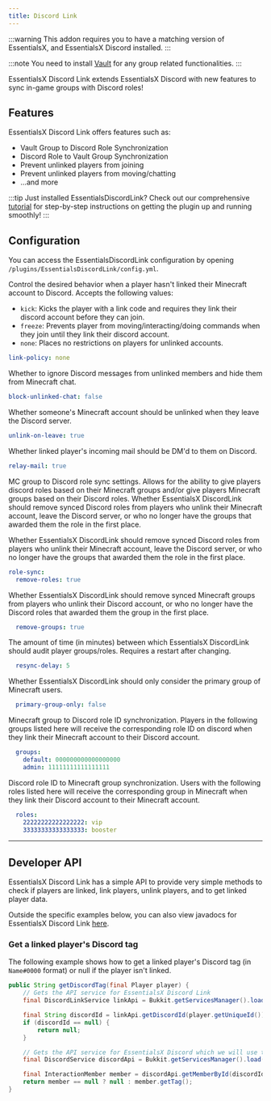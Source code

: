 ```yaml
---
title: Discord Link
---
```


:::warning
This addon requires you to have a matching version of EssentialsX, and EssentialsX Discord installed.
:::

:::note
You need to install [Vault](https://github.com/milkbowl/Vault) for any group related functionalities.
:::

EssentialsX Discord Link extends EssentialsX Discord with new features to sync in-game groups with Discord roles!

## Features
EssentialsX Discord Link offers features such as:
- Vault Group to Discord Role Synchronization
- Discord Role to Vault Group Synchronization
- Prevent unlinked players from joining
- Prevent unlinked players from moving/chatting
- …and more

:::tip
Just installed EssentialsDiscordLink? Check out our comprehensive [tutorial](../../tutorials/discordlinktut) for step-by-step instructions on getting the plugin up and running smoothly!
:::

## Configuration
You can access the EssentialsDiscordLink configuration by opening `/plugins/EssentialsDiscordLink/config.yml`.

Control the desired behavior when a player hasn't linked their Minecraft account to Discord.
Accepts the following values:
- `kick`: Kicks the player with a link code and requires they link their discord account before they can join.
- `freeze`: Prevents player from moving/interacting/doing commands when they join until they link their discord account.
- `none`: Places no restrictions on players for unlinked accounts.
```yaml
link-policy: none
```

Whether to ignore Discord messages from unlinked members and hide them from Minecraft chat.
```yaml
block-unlinked-chat: false
```

Whether someone's Minecraft account should be unlinked when they leave the Discord server.
```yaml
unlink-on-leave: true
```

Whether linked player's incoming mail should be DM'd to them on Discord.
```yaml
relay-mail: true
```

MC group to Discord role sync settings.
Allows for the ability to give players discord roles based on their Minecraft groups and/or give players Minecraft
groups based on their Discord roles.
Whether EssentialsX DiscordLink should remove synced Discord roles from players who unlink their Minecraft account,
leave the Discord server, or who no longer have the groups that awarded them the role in the first place.

Whether EssentialsX DiscordLink should remove synced Discord roles from players who unlink their Minecraft account,
leave the Discord server, or who no longer have the groups that awarded them the role in the first place.
```yaml
role-sync:
  remove-roles: true
```

Whether EssentialsX DiscordLink should remove synced Minecraft groups from players who unlink their Discord account,
or who no longer have the Discord roles that awarded them the group in the first place.
```yaml
  remove-groups: true
```

The amount of time (in minutes) between which EssentialsX DiscordLink should audit player groups/roles.
Requires a restart after changing.
```yaml
  resync-delay: 5
```

Whether EssentialsX DiscordLink should only consider the primary group of Minecraft users.
```yaml
  primary-group-only: false
```

Minecraft group to Discord role ID synchronization.
Players in the following groups listed here will receive the corresponding role ID on discord when they link
their Minecraft account to their Discord account.
```yaml
  groups:
    default: 000000000000000000
    admin: 11111111111111111
```

Discord role ID to Minecraft group synchronization.
Users with the following roles listed here will receive the corresponding group in Minecraft when they link
their Discord account to their Minecraft account.
```yaml
  roles:
    22222222222222222: vip
    33333333333333333: booster
```

---

## Developer API

EssentialsX Discord Link has a simple API to provide very simple methods to check if players are linked,
link players, unlink players, and to get linked player data.

Outside the specific examples below, you can also view javadocs for EssentialsX Discord Link
[here](https://jd-v2.essentialsx.net/EssentialsDiscordLink).

### Get a linked player's Discord tag

The following example shows how to get a linked player's Discord tag (in `Name#0000` format) or null if the player
isn't linked.

```java
public String getDiscordTag(final Player player) {
    // Gets the API service for EssentialsX Discord Link
    final DiscordLinkService linkApi = Bukkit.getServicesManager().load(DiscordLinkService.class);

    final String discordId = linkApi.getDiscordId(player.getUniqueId());
    if (discordId == null) {
        return null;
    }

    // Gets the API service for EssentialsX Discord which we will use to get the actual user
    final DiscordService discordApi = Bukkit.getServicesManager().load(DiscordService.class);

    final InteractionMember member = discordApi.getMemberById(discordId).join();
    return member == null ? null : member.getTag();
}
```